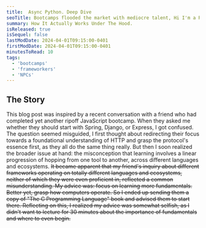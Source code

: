 ```yaml
---
title:  Async Python. Deep Dive
seoTitle: Bootcamps flooded the market with mediocre talent, Hi I'm a React developer.
summary: How It Actually Works Under The Hood.
isReleased: true
isSequel: false
lastModDate: 2024-04-01T09:15:00-0401
firstModDate: 2024-04-01T09:15:00-0401
minutesToRead: 10
tags:
  - 'bootcamps'
  - 'frameworkers'
  - 'NPCs'
---
```

<H2>The Story</H2>
<C>
This blog post was inspired by a recent conversation with a friend who had completed yet another ripoff JavaScript bootcamp. When they asked me whether they should start with 
<L href="https://spring.io/projects/spring-boot">Spring</L>, <L href="https://www.djangoproject.com/">Django</L>, or <L href="https://expressjs.com/">Express</L>, I got confused. The question seemed misguided, I first thought about redirecting their focus towards a foundational understanding of <L href="https://datatracker.ietf.org/doc/html/rfc2616">HTTP</L> and grasp the protocol's essence first, as they all do the same thing really. But then I soon realized the broader issue at hand: the misconception that learning involves a linear progression of hopping from one tool to another, across different languages and ecosystems.
<S/>
It became apparent that my friend's inquiry about different frameworks operating on totally different languages and ecosystems, neither of which they were even proficient in, reflected a common misunderstanding. 
My advice was: focus on learning more fundamentals. Better yet, grasp how computers operate. So I ended up sending them a copy of "The C Programming Language" book and advised them to start there. Reflecting on this, I realized my advice was somewhat selfish, as I didn't want to lecture for 30 minutes about the importance of fundamentals and where to even begin.
</C>